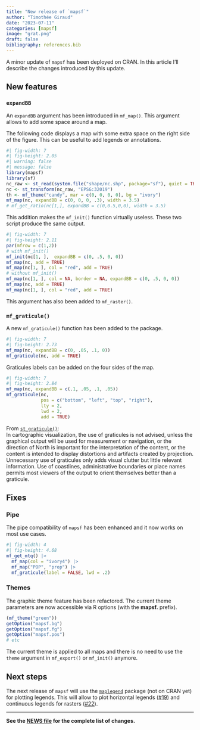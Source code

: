 ```yaml
---
title: "New release of `mapsf`"
author: "Timothée Giraud"
date: "2023-07-11"
categories: [mapsf]
image: "grat.png"
draft: false
bibliography: references.bib
---
```


A minor update of `mapsf` has been deployed on CRAN. In this article I'll describe the changes introduced by this update. 


## New features

### `expandBB`

An `expandBB` argument has been introduced in `mf_map()`. This argument allows to add some space around a map. 

The following code displays a map with some extra space on the right side of the figure. This can be useful to add legends or annotations. 

```r
#| fig-width: 7
#| fig-height: 2.05
#| warning: false
#| message: false
library(mapsf)
library(sf)
nc_raw <- st_read(system.file("shape/nc.shp", package="sf"), quiet = TRUE)
nc <- st_transform(nc_raw, "EPSG:32019")
th <- mf_theme("candy", mar = c(0, 0, 0, 0), bg = "ivory")
mf_map(nc, expandBB = c(0, 0, 0, .3), width = 3.5)
# mf_get_ratio(nc[1,], expandBB = c(0,0.5,0,0), width = 3.5)

```

This addition makes the `mf_init()` function virtually useless. These two script produce the same output.

```r
#| fig-width: 7
#| fig-height: 2.11
par(mfrow = c(1,2))
# with mf_init()
mf_init(nc[1, ],  expandBB = c(0, .5, 0, 0))
mf_map(nc, add = TRUE)
mf_map(nc[1, ], col = "red", add = TRUE)
# without mf_init()
mf_map(nc[1, ], col = NA, border = NA, expandBB = c(0, .5, 0, 0))
mf_map(nc, add = TRUE)
mf_map(nc[1, ], col = "red", add = TRUE)
```

This argument has also been added to `mf_raster()`.


### `mf_graticule()`

A new `mf_graticule()` function has been added to the package. 

```r
#| fig-width: 7
#| fig-height: 2.73
mf_map(nc, expandBB = c(0, .05, .1, 0))
mf_graticule(nc, add = TRUE)
```

Graticules labels can be added on the four sides of the map.

```r
#| fig-width: 7
#| fig-height: 2.84
mf_map(nc, expandBB = c(.1, .05, .1, .05))
mf_graticule(nc, 
             pos = c("bottom", "left", "top", "right"), 
             lty = 2, 
             lwd = 2, 
             add = TRUE)
```


::: {.callout-warning}
From [`st_graticule()`](https://r-spatial.github.io/sf/reference/st_graticule.html#use-of-graticules):  
In cartographic visualization, the use of graticules is not advised, unless the graphical output will be used for measurement or navigation, or the direction of North is important for the interpretation of the content, or the content is intended to display distortions and artifacts created by projection. Unnecessary use of graticules only adds visual clutter but little relevant information. Use of coastlines, administrative boundaries or place names permits most viewers of the output to orient themselves better than a graticule.
:::


## Fixes

### Pipe

The pipe compatibility of `mapsf` has been enhanced and it now works on most use cases.

```r
#| fig-width: 4
#| fig-height: 4.68
mf_get_mtq() |>
  mf_map(col = "ivory4") |>
  mf_map("POP", "prop") |>
  mf_graticule(label = FALSE, lwd = .2)

```

### Themes

The graphic theme feature has been refactored. The current theme parameters are now accessible via R options (with the **mapsf.** prefix).

```r
(mf_theme("green"))
getOption("mapsf.bg")
getOption("mapsf.fg")
getOption("mapsf.pos")
# etc
```

The current theme is applied to all maps and there is no need to use the `theme` argument in `mf_export()` or `mf_init()` anymore. 


## Next steps

The next release of `mapsf` will use the [`maplegend`](https://github.com/riatelab/maplegend) package (not on CRAN yet) for plotting legends. This will allow to plot horizontal legends ([#19](https://github.com/riatelab/mapsf/issues/19)) and continuous legends for rasters ([#22](https://github.com/riatelab/mapsf/issues/22)).


-----

**See the [NEWS file](https://raw.githubusercontent.com/riatelab/mapsf/master/NEWS) for the complete list of changes.**
